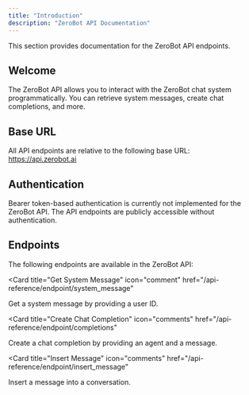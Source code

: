 ```yaml
---
title: "Introduction"
description: "ZeroBot API Documentation"
---
```


<Note>This section provides documentation for the ZeroBot API endpoints.</Note>

## Welcome

The ZeroBot API allows you to interact with the ZeroBot chat system programmatically. You can retrieve system messages, create chat completions, and more.

## Base URL

All API endpoints are relative to the following base URL:
https://api.zerobot.ai

## Authentication

Bearer token-based authentication is currently not implemented for the ZeroBot API. The API endpoints are publicly accessible without authentication.

## Endpoints

The following endpoints are available in the ZeroBot API:

<Card
  title="Get System Message"
  icon="comment"
  href="/api-reference/endpoint/system_message"
>
  Get a system message by providing a user ID.
</Card>

<Card
  title="Create Chat Completion"
  icon="comments"
  href="/api-reference/endpoint/completions"
>
  Create a chat completion by providing an agent and a message.
</Card>

<Card
  title="Insert Message"
  icon="comments"
  href="/api-reference/endpoint/insert_message"
>
  Insert a message into a conversation.
</Card>
